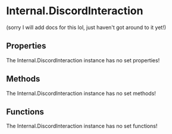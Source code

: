 [//]: # (This file was automatically compiled through the Generator luau code under this repository)
[//]: # (if you want to edit the documentation of discord-luau, please write changes)
[//]: # (to the discord-luau repository itself, we extract the comments from discord-luau and translate)
[//]: # (them into markdown files that Nextra can interpret!)

[//]: # (----- NEXTRA COMPONENTS IMPORT ----- )


[//]: # (----- DOCUMENT HEADER ----- )

# Internal.DiscordInteraction

(sorry I will add docs for this lol, just haven't got around to it yet!)

[//]: # (----- DOCUMENT PROPERTIES ----- )

## Properties

The Internal.DiscordInteraction instance has no set properties!

[//]: # (----- DOCUMENT METHODS ----- )

## Methods

The Internal.DiscordInteraction instance has no set methods!

[//]: # (----- DOCUMENT FUNCTIONS ----- )

## Functions

The Internal.DiscordInteraction instance has no set functions!

